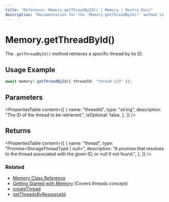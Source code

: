 ```yaml
---
title: "Reference: Memory.getThreadById() | Memory | Mastra Docs"
description: "Documentation for the `Memory.getThreadById()` method in Mastra, which retrieves a specific thread by its ID."
---
```


# Memory.getThreadById()

The `.getThreadById()` method retrieves a specific thread by its ID.

## Usage Example

```typescript
await memory?.getThreadById({ threadId: "thread-123" });
```

## Parameters

<PropertiesTable
  content={[
    {
      name: "threadId",
      type: "string",
      description: "The ID of the thread to be retrieved.",
      isOptional: false,
    },
  ]}
/>

## Returns

<PropertiesTable
  content={[
    {
      name: "thread",
      type: "Promise<StorageThreadType | null>",
      description: "A promise that resolves to the thread associated with the given ID, or null if not found.",
    },
  ]}
/>

### Related

- [Memory Class Reference](/reference/memory/Memory)
- [Getting Started with Memory](/memory/overview) (Covers threads concept)
- [createThread](/reference/memory/createThread)
- [getThreadsByResourceId](/reference/memory/getThreadsByResourceId)
